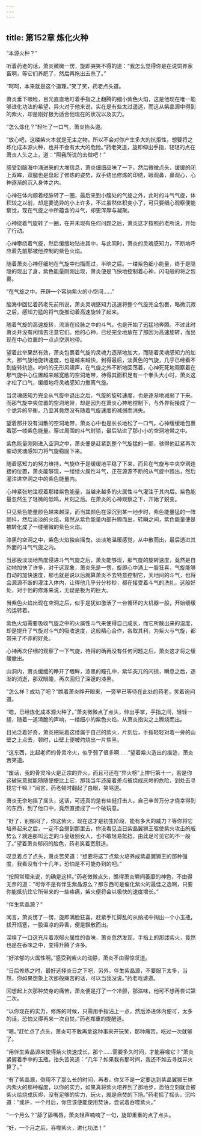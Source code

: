 ```yaml
---
---
---
```

title: 第152章 炼化火种
---



“本源火种？”

听着药老的话，萧炎微微一愣，旋即哭笑不得的道：“我怎么觉得你是在说饲养家畜啊，等它们养肥了，然后再拖出去杀了。”

“呵呵，本来就是这个道理。”笑了笑，药老点头道。

萧炎垂下眼睑，目光直直地盯着手指之上翻腾的细小紫色火焰，这是他现在唯一能够进化功法的希望，异火对于他来说，实在是有些太过遥远，而这从紫晶源中得到的紫火，却是刚好极为适合他现在的状况以及实力。

“怎么炼化？”轻吐了一口气，萧炎抬头道。

“放心吧，这缕紫火本就是无主之物，所以不会对你产生多大的抗拒性，想要将之炼化成本源火种，也并不会有太大的危险。”药老笑道，旋即伸出手指，轻轻的点在萧炎人头之上，道：“照我所说的去做吧！”

感受到脑海中涌进来的大堆信息，萧炎细细品味了一下，然后微微点头，缓缓的闭上双眸，双腿也是盘起了修炼的姿势，双手结出修炼的印结，眼观鼻，鼻观心，心神逐渐的沉入身体之内。

心神在体内顺着经脉转了一圈，最后来到小腹处的气旋之外，此时的斗气气旋，体积较之以前，却是要诡异的小上许多，不过虽然体积变小了，可只要细心观察便能察觉，现在气旋之中所蕴含的斗气，却更浑厚与凝聚。

心神绕着气旋转了一圈，在并未现有任何问题之后，萧炎这才按照药老所说，开始了行动。

心神攀绕着气旋，然后缓缓地钻进其中，与此同时，萧炎的灵魂感知力，不断地呼应着先前那被他控制的紫色火焰。

随着萧炎心神仔细地在气旋中扫描而过，半晌之后。一缕紫色细小能量，终于是隐隐的现出了身，紫色能量刚刚出现，萧炎便是飞快地控制着心神，闪电般的将之包裹。

“在气旋之中。开辟一个容纳紫火的小空间……”

脑海中回忆着药老先前所说，萧炎灵魂感知力迅速将整个气旋完全包裹，略微沉寂之后，感知力猛的将气旋推动着高速旋转了起来。

随着气旋的高速旋转，流淌在经脉之中的斗气，也是开始了迅猛地奔腾。不过此时萧炎并没有闲情去注意它们。他的心神，已经完全地放在了那因为高速旋转，而出现在中心位置的一点点空洞地带。

望着此举果然有效，萧炎包裹着气旋的灵魂力逐渐地加大，而随着灵魂感知力的加大，那气旋地旋转速度，也是越来越快，到得最后，淡黄色的气旋，几乎已经看不到旋转轨迹。呜呜的无形风啸声，在气旋之外不断地回荡着，心神死死地观察着在那气旋中心位置越来越宽敞的空洞地带，待得其面积足有一个拳头大小时，萧炎这才松了口气，缓缓地将灵魂感知力撤离气旋。

当灵魂感知力完全从气旋中退出之后，气旋的旋转速度，也是逐渐地减弱了下来。而那气旋中央位置的空洞地带，却是因为在萧炎心神地控制下，与外界衔接成了一个诡异的平衡。乃至其竟然没有随着气旋速度的减弱而消失。

望着那并没有消散的空洞地带，萧炎心中也是长长地松了一口气，心神缓缓地包裹着那一缕紫色能量。穿过周围的斗气封锁，最后钻进了那小小的空洞地带之中。

紫色能量刚刚进入空洞之中，萧炎便是赶紧到整个气旋猛的一颤，骇得他赶紧再次催动灵魂感知力将气旋稳固下来。

随着感知力的努力维持，气旋终于是缓缓地平稳了下来，而且在气旋与中央空洞连接的位置，萧炎能够现，一缕缕火属性斗气，正在源源不断的从气旋中跑出，然后灌注进空洞之中的紫色能量内。

心神紧张地注视着那缕紫色能量，当越来越多的火属性斗气灌注于其内后。紫色能量忽然生了轻微的低鸣，片刻之后。在萧炎的心神观察之下，开始了蜕变。

只见紫色能量颜色越来越深，而当其颜色在深沉到某一地步时，紫色能量猛的一阵颤抖，然后淡淡的火焰，竟然从紫色能量内部升腾而出，转瞬之间，紫色能量便是被转化成了一缕细微的紫色火焰。

漆黑的空洞之中，紫色火焰独自摇曳，淡淡地温暖感觉，从中散而出，最后透进其外面的斗气气旋之内。

当那股淡淡地热度侵进斗气气旋之后，萧炎能够现，那气旋的旋转速度，竟然是自动地加快了许多，对于这现象，萧炎先是一愣，旋即心中涌上一股狂喜，气旋能够自动的加快速度，那也就是说以后就算萧炎不去特意控制它，天地间的斗气，也将会源源不断的灌注入体内，让得他几乎分分秒秒，都在接受着斗气的洗礼，这般好处，对于他的修炼来说，无疑是极为的巨大。

当紫色火焰出现在空洞之后，似乎是犹如激活了一台循环的大机器一般，开始缓缓的运转着。

紫色火焰需要吸收气旋之中的火属性斗气来使得自己成长，而它所散出来的温度，却是提升了气旋对斗气的吸收速度，这般精心合作，各取其利，为紫火与气旋，都带来了不菲的好处。

心神再次仔细的观察了一下气旋，待得的确再没有任何问题之后，萧炎这才将之缓缓撤出。

山洞内，萧炎缓缓的睁开了眼眸，漆黑的瞳孔中，紫华突兀的闪掠，瞬息之后，逐渐的消逝，那双眼瞳，再次回归了深邃的漆黑。

“怎么样？成功了吧？”瞧着萧炎睁开眼来，一旁早已等待在此处的药老，笑着询问道。

“嗯，已经炼化成本源火种了。”萧炎微微点了点头，伸出手掌，手指之间，轻轻一搓，随着一道清脆的声响，一缕细小的紫色火焰，从萧炎指尖之上腾烧而出。

目光泛着好奇，萧炎把玩着这缕属于自己的紫火，片刻后，手指轻轻对着一旁的山壁之上点去，顿时，山壁上便被灼烧出一片焦黑。

“这东西，比起老师的骨灵冷火，似乎弱了很多啊……”望着紫火造出的痕迹，萧炎苦笑道。

“废话，我的骨灵冷火是正宗的异火，而且可还在“异火榜”上排行第十一，若是你这破玩意就能随随便便比上它，那我当年还废着差点被烧成灰烬的危险，到处去寻找它干嘛？”闻言，药老顿时翻起了白眼，笑骂道。

萧炎无奈地摇了摇头，这话，可还真的是有些挺打击人，自己辛苦万分才侥幸得到的东西，到了他口中，竟然直接成了一个破玩意。

“好了，别郁闷了，你这紫火，现在这才是初生阶段，能有多大的威力？等你将它培养起来之后，一定不会弱到那里去，你没看见当日紫晶翼狮王驱使紫火攻击的威势么？就连那叫云芝的斗皇级别女人，也不敢轻易抵挡，由此足可见它的不一般了。”望着萧炎郁闷的脸色，药老笑着宽慰道。

叹息着点了点头，萧炎苦笑道：“想要将这丁点紫火培养成紫晶翼狮王的那种强度，我看没有个十几年，恐怕是不可能办到的吧。”

“按照常理来说，的确是这样。”药老微微点头，瞧得萧炎瞬间萎靡的神色，不由得无奈的道：“可你不是有伴生紫晶源么？那东西可是催化紫火的最佳之选啊，只要你能抵抗住它所带来的一些疼痛，紫火便将会以极快的速度增长。”

“伴生紫晶源？”

闻言，萧炎愣了一愣，旋即满脸狂喜，赶紧手忙脚乱的从纳戒中掏出一个小玉瓶，拔开瓶塞，一股温凉的异香，便是飘散而出。

深嗅了一口这充斥着浓郁火属性的香味，萧炎忽然发现，手指上的那缕紫火，竟然也是在香味之中，变得升腾了许多。

“好浓郁的火属性啊。”感受到紫火的动静，萧炎不由得惊叹道。

“日后修炼之时，最好选择炎日之下吧，另外，伴生紫晶源，不要服下太多，当然，你如果想象上次那般痛苦的话，可以当我没说。”药老戏谑道。

回想起上次那种焚身的痛苦，萧炎便是打了一个冷颤，那滋味，他可不想再尝试第二次。

“以你现在的实力，修炼的时候，只需用手指沾上一点，然后添进体内便可，太多的话，恐怕又得再来一次自焚。”药老郑重的提醒道。

“嗯。”赶忙点了点头，萧炎可不敢再拿这种事来开玩笑，那种痛苦，吃过一次就够了。

“用伴生紫晶源来使得紫火快速成长，那个……需要多久时间，才能吞噬它？”萧炎紧握着手中的玉瓶，抬头苦笑道：“几年？如果我有那时间，我还不如去寻找异火算了。”

“有了紫晶源，倒用不了那么长的时间，再者，你又不是一定要达到紫晶翼狮王体内紫火的那种程度，以你的实力，如果真将紫火培养到了那地步，恐怕立刻就会被紫火给烧成灰烬，没有足够的实力，玩火，就是自焚的下场。”药老摇了摇头，沉吟道：“或许，一个月后，你应该便能使用焚诀，尝试着吞噬紫火。”

“一个月么？”舔了舔嘴唇，萧炎轻声喃喃了一句，旋即重重的点了点头。

“好，一个月之后，吞噬紫火，进化功法！”